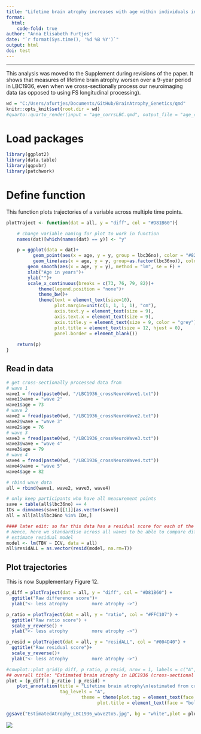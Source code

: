 ```yaml
---
title: "Lifetime brain atrophy increases with age within individuals in LBC1936"
format: 
  html:
    code-fold: true
author: "Anna Elisabeth Furtjes"
date: "`r format(Sys.time(), '%d %B %Y')`"
output: html
doi: test
---
```


------------------------------------------------------------------------

This analysis was moved to the Supplement during revisions of the paper. It shows that measures of lifetime brain atrophy worsen over a 9-year period in LBC1936, even when we cross-sectionally process our neuroimaging data (as opposed to using FS longitudinal processing).


```r
wd = "C:/Users/afurtjes/Documents/GitHub/BrainAtrophy_Genetics/qmd"
knitr::opts_knit$set(root.dir = wd)
#quarto::quarto_render(input = "age_corrsLBC.qmd", output_file = "age_corrsLBC.html")
```

# Load packages

```r
library(ggplot2)
library(data.table)
library(ggpubr)
library(patchwork)
```


# Define function

This function plots trajectories of a variable across multiple time points. 

```r
plotTraject <- function(dat = all, y = "diff", col = "#D81B60"){

	# change variable naming for plot to work in function 
	names(dat)[which(names(dat) == y)] <- "y"

	p = ggplot(data = dat)+
		  geom_point(aes(x = age, y = y, group = lbc36no), color = "#82A0D8", size = .5)+
		  geom_line(aes(x = age, y = y, group=as.factor(lbc36no)), color = col, linewidth = 0.2, alpha = .6) +
	    geom_smooth(aes(x = age, y = y), method = "lm", se = F) +
	    xlab("Age in years")+
	    ylab("")+
	    scale_x_continuous(breaks = c(73, 76, 79, 82))+
			theme(legend.position = "none")+
			theme_bw()+
			theme(text = element_text(size=10),
				  plot.margin=unit(c(1, 1, 1, 1), "cm"),
				  axis.text.y = element_text(size = 9),
				  axis.text.x = element_text(size = 9),
				  axis.title.y = element_text(size = 9, color = "grey"),
				  plot.title = element_text(size = 12, hjust = 0),
				  panel.border = element_blank())
	
	return(p)
}
```


## Read in data

```r
# get cross-sectionally processed data from 
# wave 1
wave1 = fread(paste0(wd, "/LBC1936_crossNeuroWave1.txt"))
wave1$wave = "wave 2"
wave1$age = 73
# wave 2
wave2 = fread(paste0(wd, "/LBC1936_crossNeuroWave2.txt"))
wave2$wave = "wave 3"
wave2$age = 76
# wave 3
wave3 = fread(paste0(wd, "/LBC1936_crossNeuroWave3.txt"))
wave3$wave = "wave 4"
wave3$age = 79
# wave 4
wave4 = fread(paste0(wd, "/LBC1936_crossNeuroWave4.txt"))
wave4$wave = "wave 5"
wave4$age = 82

# rbind wave data
all = rbind(wave1, wave2, wave3, wave4)

# only keep participants who have all measurement points
save = table(all$lbc36no) == 4
IDs = dimnames(save)[[1]][as.vector(save)]
all = all[all$lbc36no %in% IDs,]

#### later edit: so far this data has a residual score for each of the visits meaning that there can never be an increase with age in the residual score
# Hence, here we standardise across all waves to be able to compare different time points
# estimate residual model
model <- lm(TBV ~ ICV, data = all)
all$residALL = as.vector(resid(model, na.rm=T))
```

## Plot trajectories

This is now Supplementary Figure 12. 

```r
p_diff = plotTraject(dat = all, y = "diff", col = "#D81B60") + 
  ggtitle("Raw difference score")+
  ylab("<- less atrophy         more atrophy ->")

p_ratio = plotTraject(dat = all, y = "ratio", col = "#FFC107") + 
  ggtitle("Raw ratio score") + 
  scale_y_reverse() + 
  ylab("<- less atrophy         more atrophy ->")

p_resid = plotTraject(dat = all, y = "residALL", col = "#004D40") + 
  ggtitle("Raw residual score")+ 
  scale_y_reverse()+ 
  ylab("<- less atrophy         more atrophy ->")

#cowplot::plot_grid(p_diff, p_ratio, p_resid, nrow = 1, labels = c("A", "B", "C"), label_size = 6, rel_widths = c(1,1,1))
## overall title: "Estimated brain atrophy in LBC1936 (cross-sectional processing)"
plot = (p_diff | p_ratio | p_resid) + 
	plot_annotation(title = "Lifetime brain atrophy\n(estimated from cross-sectionally processed measures of TBV and ICV)", 
	                tag_levels = "A",
					        theme = theme(plot.tag = element_text(face = "bold"),
					              plot.title = element_text(face = "bold", size = 20, hjust = 0.5)))

ggsave("EstimatedAtrophy_LBC1936_wave2to5.jpg", bg = "white",plot = plot, width = 35, height = 20, units = "cm", dpi = 150)

```

![](images/EstimatedAtrophy_LBC1936_wave2to5.jpg){fig-align="center"}
